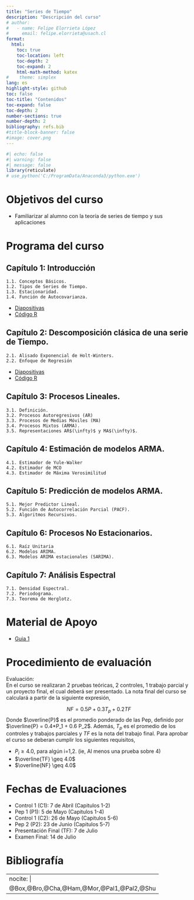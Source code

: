 ```yaml
---
title: "Series de Tiempo"
description: "Descripción del curso"
# author:
#   - name: Felipe Elorrieta López
#     email: felipe.elorrieta@usach.cl
format:
  html:
    toc: true
    toc-location: left
    toc-depth: 2
    toc-expand: 2
    html-math-method: katex
#    theme: simplex
lang: es
highlight-style: github
toc: false
toc-title: "Contenidos"
toc-expand: false
toc-depth: 2
number-sections: true
number-depth: 2
bibliography: refs.bib
#title-block-banner: false
#image: cover.png
---
```



```r
#| echo: false
#| warning: false
#| message: false
library(reticulate)
# use_python('C:/ProgramData/Anaconda3/python.exe')
```



# Objetivos del curso 

::: {.callout-tip appearance="simple" icon=false}
- Familiarizar al alumno con la teoría de series de tiempo y sus aplicaciones
:::

# Programa del curso

::: {.callout-tip collapse="true" icon=false}
## Capítulo 1: Introducción

    1.1. Conceptos Básicos.
    1.2. Tipos de Series de Tiempo.
    1.3. Estacionaridad.
    1.4. Función de Autocovarianza.
- [Diapositivas](Clase1.pdf){target="_blank"}
- [Código R](Clase1.R){target="_blank"}
:::

::: {.callout-tip collapse="true" icon=false}
## Capítulo 2: Descomposición clásica de una serie de Tiempo.
    
    2.1. Alisado Exponencial de Holt-Winters.
    2.2. Enfoque de Regresión
- [Diapositivas](Clase2.pdf){target="_blank"}
- [Código R](Clase2.R){target="_blank"}
:::

::: {.callout-tip collapse="true" icon=false}
## Capítulo 3: Procesos Lineales.

    3.1. Definición.
    3.2. Procesos Autoregresivos (AR)
    3.3. Procesos de Medias Móviles (MA)
    3.4. Procesos Mixtos (ARMA).
    3.5. Representaciones AR$(\infty)$ y MA$(\infty)$.
:::

::: {.callout-tip collapse="true" icon=false}
## Capítulo 4: Estimación de modelos ARMA.

    4.1. Estimador de Yule-Walker
    4.2. Estimador de MCO
    4.3. Estimador de Máxima Verosimilitud
:::

::: {.callout-tip collapse="true" icon=false}
## Capítulo 5: Predicción de modelos ARMA.

    5.1. Mejor Predictor Lineal.
    5.2. Función de Autocorrelación Parcial (PACF).
    5.3. Algoritmos Recursivos.
:::

::: {.callout-tip collapse="true" icon=false}
## Capítulo 6: Procesos No Estacionarios.

    6.1. Raíz Unitaria
    6.2. Modelos ARIMA.
    6.3. Modelos ARIMA estacionales (SARIMA).
:::

::: {.callout-tip collapse="true" icon=false}
## Capítulo 7: Análisis Espectral
    7.1. Densidad Espectral.
    7.2. Periodograma.
    7.3. Teorema de Herglotz.
:::

# Material de Apoyo

::: {.callout-tip appearance="simple" icon=false}
- [Guia 1](Guia1.pdf){target="_blank"}
:::

# Procedimiento de evaluación

::: {.callout-tip appearance="simple" icon=false}
[Evaluación:]{.green}</br>
En el curso se realizaran 2 pruebas teóricas, 2 controles, 1 trabajo parcial y un proyecto final, el cual deberá ser presentado. La nota final del curso se calculará a partir de la siguiente expresión,

$$NF = 0.5P + 0.3T_p + 0.2TF$$
Donde $\overline{P}$ es el promedio ponderado de las Pep, definido por $\overline{P} = 0.4*P_1 + 0.6 P_2$. Además, $T_p$ es el promedio de los controles y trabajos parciales y $TF$ es la nota del trabajo final. Para aprobar el curso se deberan cumplir los siguientes requisitos,

- $P_i \geq 4.0$, para algún i=1,2. (ie, Al menos una prueba sobre 4)
- $\overline{TF} \geq 4.0$
- $\overline{NF} \geq 4.0$
:::

# Fechas de Evaluaciones

::: {.callout-tip appearance="simple" icon=false}
- Control 1 (C1): 7 de Abril (Capitulos 1-2)
- Pep 1 (P1): 5 de Mayo (Capitulos 1-4)
- Control 1 (C2): 26 de Mayo (Capitulos 5-6)
- Pep 2 (P2): 23 de Junio (Capitulos 5-7)
- Presentación Final (TF): 7 de Julio
- Examen Final:  14 de Julio
:::



# Bibliografía

---
nocite: |
  @Box,@Bro,@Cha,@Ham,@Mor,@Pal1,@Pal2,@Shu
---

::: {#refs}
:::